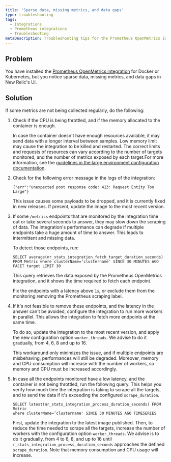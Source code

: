 ```yaml
---
title: 'Sparse data, missing metrics, and data gaps'
type: troubleshooting
tags:
  - Integrations
  - Prometheus integrations
  - Troubleshooting
metaDescription: Troubleshooting tips for the Prometheus OpenMetrics integration for Docker or Kubernetes if no data appears in New Relic's UI.
---
```


## Problem

You have installed the [Prometheus OpenMetrics integration](/docs/integrations/prometheus-integrations/install-configure-openmetrics/install-update-or-uninstall-your-prometheus-openmetrics-integration) for Docker or Kubernetes, but you notice sparse data, missing metrics, and data gaps in New Relic's UI.

## Solution

If some metrics are not being collected regularly, do the following:

1. Check if the CPU is being throttled, and if the memory allocated to the container is enough.

   In case the container doesn't have enough resources available, it may send data with a longer interval between samples. Low memory limit may cause the integration to be killed and restarted. The correct limits and requests of resources can vary according to the number of targets monitored, and the number of metrics exposed by each target.For more information, see the [guidelines in the large environment configuration documentation](/docs/integrations/prometheus-integrations/install-configure-openmetrics/configure-prometheus-openmetrics-integrations).
2. Check for the following error message in the logs of the integration:

   ```
   {"err":"unexpected post response code: 413: Request Entity Too Large"}
   ```

   This issue causes some payloads to be dropped, and it is currently fixed in new releases. If present, update the image to the most recent version.
3. If some `/metrics` endpoints that are monitored by the integration time out or take several seconds to answer, they may slow down the scraping of data. The integration's performance can degrade if multiple endpoints take a huge amount of time to answer. This leads to intermittent and missing data.

   To detect those endpoints, run:

   ```
   SELECT average(nr_stats_integration_fetch_target_duration_seconds) 
   FROM Metric where clusterName=’clustername' SINCE 30 MINUTES AGO FACET target LIMIT 30
   ```

   This query retrieves the data exposed by the Prometheus OpenMetrics integration, and it shows the time required to fetch each endpoint.

   Fix the endpoints with a latency above `1s`, or exclude them from the monitoring removing the Prometheus scraping label.
4. If it's not feasible to remove these endpoints, and the latency in the answer can't be avoided, configure the integration to run more workers in parallel. This allows the integration to fetch more endpoints at the same time.

   To do so, update the integration to the most recent version, and apply the new configuration option `worker_threads`. We advise to do it gradually, from 4, 6, 8 and up to 16.

   This workaround only minimizes the issue, and if multiple endpoints are misbehaving, performances will still be degraded. Moreover, memory and CPU consumption will increase with the number of workers, so memory and CPU must be increased accordingly.
5. In case all the endpoints monitored have a low latency, and the container is not being throttled, run the following query. This helps you verify how much time the integration is taking to scrape all the targets, and to send the data if it's exceeding the configured `scrape_duration`.

   ```
   SELECT latest(nr_stats_integration_process_duration_seconds) FROM Metric
   where clusterName=’clustername' SINCE 30 MINUTES AGO TIMESERIES
   ```

   First, update the integration to the latest image published. Then, to reduce the time needed to scrape all the targets, increase the number of workers with the configuration option `worker_threads`. We advise is to do it gradually, from 4 to 6, 8, and up to 16 until `r_stats_integration_process_duration_seconds` approaches the defined `scrape_duration`. Note that memory consumption and CPU usage will increase.
